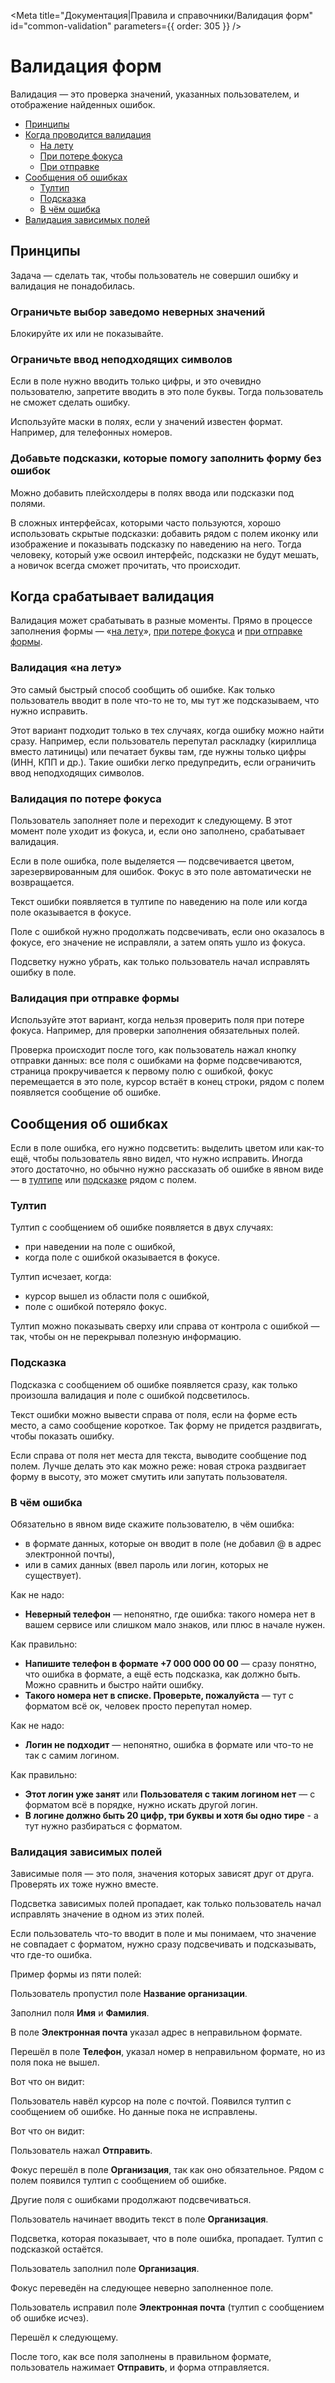 
<Meta
  title="Документация|Правила и справочники/Валидация форм"
  id="common-validation"
  parameters={{ order: 305 }}
/>

# Валидация форм

Валидация — это проверка значений, указанных пользователем, и отображение найденных ошибок.

- [Принципы](#принципы)
- [Когда проводится валидация](#когда-срабатывает-валидация)
  - [На лету](#валидация-«на-лету»)
  - [При потере фокуса](#валидация-по-потере-фокуса)
  - [При отправке](#валидация-при-отправке-формы)
- [Сообщения об ошибках](#сообщения-об-ошибках)
  - [Тултип](#тултип)
  - [Подсказка](#подсказка)
  - [В чём ошибка](#в-чём-ошибка)
- [Валидация зависимых полей](#валидация-зависимых-полей)

## Принципы

Задача — сделать так, чтобы пользователь не совершил ошибку и валидация
не понадобилась.

### Ограничьте выбор заведомо неверных значений

Блокируйте их или не показывайте.

### Ограничьте ввод неподходящих символов

Если в поле нужно вводить только цифры, и это очевидно пользователю,
запретите вводить в это поле буквы. Тогда пользователь не сможет сделать ошибку.

Используйте маски в полях, если у значений известен формат. Например, для телефонных номеров.

### Добавьте подсказки, которые помогу заполнить форму без ошибок

Можно добавить плейсхолдеры в полях ввода или подсказки под полями.

В сложных интерфейсах, которыми часто пользуются, хорошо использовать скрытые подсказки:
добавить рядом с полем иконку или изображение и показывать подсказку по наведению на него.
Тогда человеку, который уже освоил интерфейс, подсказки не будут мешать, а новичок всегда сможет прочитать, что происходит.

## Когда срабатывает валидация

Валидация может срабатывать в разные моменты. Прямо в процессе заполнения формы — «[на лету](#валидация-на-лету)»,
[при потере фокуса](#валидация-при-потере-фокуса)
и [при отправке формы](#валидация-при-отправке-формы).

### Валидация «на лету»

Это самый быстрый способ сообщить об ошибке. Как только пользователь вводит в поле что-то не то,
мы тут же подсказываем, что нужно исправить.

Этот вариант подходит только в тех случаях, когда ошибку можно найти сразу. Например, если пользователь
перепутал раскладку (кириллица вместо латиницы) или печатает буквы там, где нужны только цифры (ИНН, КПП и др.). Такие ошибки легко предупредить, если ограничить ввод неподходящих символов.

### Валидация по потере фокуса

Пользователь заполняет поле и переходит к следующему.
В этот момент поле уходит из фокуса, и, если оно заполнено, срабатывает валидация.

Если в поле ошибка, поле выделяется — подсвечивается цветом, зарезервированным для ошибок.
Фокус в это поле автоматически не возвращается.

<ValidationPictures name="loose-focus-1" />

Текст ошибки появляется в тултипе по наведению на поле или когда поле оказывается в фокусе.

<ValidationPictures name="loose-focus-2" />

Поле с ошибкой нужно продолжать подсвечивать, если оно оказалось в фокусе,
его значение не исправляли, а затем опять ушло из фокуса.

Подсветку нужно убрать, как только пользователь начал исправлять ошибку в поле.

### Валидация при отправке формы

Используйте этот вариант, когда нельзя проверить поля при потере фокуса.
Например, для проверки заполнения обязательных полей.

Проверка происходит после того, как пользователь нажал кнопку отправки данных:
все поля с ошибками на форме подсвечиваются, страница прокручивается
к первому полю с ошибкой, фокус перемещается в это поле, курсор встаёт
в конец строки, рядом с полем появляется сообщение об ошибке.

## Сообщения об ошибках

Если в поле ошибка, его нужно подсветить: выделить цветом или как-то ещё,
чтобы пользователь явно видел, что нужно исправить. Иногда этого достаточно,
но обычно нужно рассказать об ошибке в явном виде — в [тултипе](#тултип)
или [подсказке](#подсказка) рядом с полем.

### Тултип

Тултип с сообщением об ошибке появляется в двух случаях:

- при наведении на поле с ошибкой,
- когда поле с ошибкой оказывается в фокусе.

Тултип исчезает, когда:

- курсор вышел из области поля с ошибкой,
- поле с ошибкой потеряло фокус.

Тултип можно показывать сверху или справа от контрола с ошибкой — 
так, чтобы он не перекрывал полезную информацию.

<ValidationPictures name="tooltip-1" />

### Подсказка

Подсказка с сообщением об ошибке появляется сразу, как только произошла валидация
и поле с ошибкой подсветилось.

Текст ошибки можно вывести справа от поля, если на форме есть место, а само сообщение короткое.
Так форму не придется раздвигать, чтобы показать ошибку.

<ValidationPictures name="help-1" />

Если справа от поля нет места для текста, выводите сообщение под полем.
Лучше делать это как можно реже: новая строка раздвигает форму в высоту,
это может смутить или запутать пользователя.

<ValidationPictures name="help-2" />

### В чём ошибка

Обязательно в явном виде скажите пользователю, в чём ошибка:

- в формате данных, которые он вводит в поле (не добавил @ в адрес электронной почты),
- или в самих данных (ввел пароль или логин, которых не существует).

Как не надо:

- **Неверный телефон** — непонятно, где ошибка: такого номера нет в вашем сервисе или слишком мало знаков, или плюс в начале нужен.

Как правильно:

- **Напишите телефон в формате +7 000 000 00 00** — сразу понятно, что ошибка в формате, а ещё есть подсказка, как должно быть. Можно сравнить и быстро найти ошибку.
- **Такого номера нет в списке. Проверьте, пожалуйста** — тут с форматом всё ок, человек просто перепутал номер.

Как не надо:

- **Логин не подходит** — непонятно, ошибка в формате или что-то не так с самим логином.

Как правильно:

- **Этот логин уже занят** или **Пользователя с таким логином нет** — с форматом всё в порядке, нужно искать другой логин.
- **В логине должно быть 20 цифр, три буквы и хотя бы одно тире** - а тут нужно разбираться с форматом.

### Валидация зависимых полей

Зависимые поля — это поля, значения которых зависят друг от друга. Проверять их тоже нужно вместе.

Подсветка зависимых полей пропадает, как только пользователь начал исправлять
значение в одном из этих полей.

Если пользователь что-то вводит в поле и мы понимаем, что значение не совпадает с форматом,
нужно сразу подсвечивать и подсказывать, что где-то ошибка.

Пример формы из пяти полей:

<ValidationPictures name="flow-1" />

Пользователь пропустил поле **Название организации**.

Заполнил поля **Имя** и **Фамилия**.

В поле **Электронная почта** указал адрес в неправильном формате.

Перешёл в поле **Телефон**, указал номер в неправильном формате, но
из поля пока не вышел.

Вот что он видит:

<ValidationPictures name="flow-2" />

Пользователь навёл курсор на поле с почтой. Появился тултип с сообщением об ошибке. Но данные
пока не исправлены.

Вот что он видит:

<ValidationPictures name="flow-3" />

Пользователь нажал **Отправить**.

Фокус перешёл в поле **Организация**, так как оно обязательное. Рядом с полем появился тултип
с сообщением об ошибке.

Другие поля с ошибками продолжают подсвечиваться.

<ValidationPictures name="flow-4" />

Пользователь начинает вводить текст в поле **Организация**.

Подсветка, которая показывает, что в поле ошибка, пропадает. Тултип с подсказкой остаётся.

<ValidationPictures name="flow-5" />

Пользователь заполнил поле **Организация**.

Фокус переведён на следующее неверно заполненное поле.

<ValidationPictures name="flow-6" />

Пользователь исправил поле **Электронная почта** (тултип с сообщением об ошибке исчез).

Перешёл к следующему.

<ValidationPictures name="flow-7" />

После того, как все поля заполнены в правильном формате, пользователь нажимает **Отправить**, и форма отправляется.

